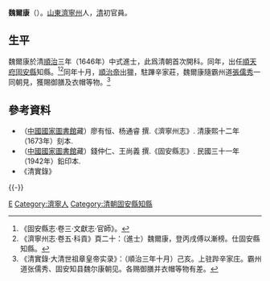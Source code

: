 '''魏爾康'''（{{bd|？||？|catIdx=E魏}}）。[[山東|山東]][[濟寧州|濟寧州]]人，[[清|清]]初官員。

==生平==
魏爾康於清[[順治|順治]]三年（1646年）中式進士，此爲清朝首次開科。同年，出任[[順天府|順天府]][[固安縣|固安縣]]知縣。<ref>《固安縣志·卷三·文獻志·官師》。</ref><ref>《濟寧州志·卷五·科貢》頁二十：（進士）魏爾康，登丙戌傅以漸榜。仕固安縣知縣。</ref>同年十月，[[順治帝|順治帝]]出獵，駐蹕辛家莊，魏爾康隨霸州道[[張儒秀|張儒秀]]一同朝見，獲賜御膳及衣帽等物。<ref>《清實錄·大清世祖章皇帝实录》：（順治三年十月）己亥。上驻跸辛家庄。霸州道张儒秀、固安知县魏尔康朝见。各赐御膳并衣帽等物有差。</ref>

==參考資料==
{{reflist}}
*（[[中國國家圖書館|中國國家圖書館]]藏）廖有恒、杨通睿 撰.《濟寧州志》. 清康熙十二年（1673年）刻本.
*（[[中國國家圖書館|中國國家圖書館]]藏）錢仲仁、王尚義 撰.《固安縣志》. 民國三十一年（1942年）鉛印本.
*《清實錄》

{{-}}
{{start box}}
{{s-off}}
{{succession box|[[劉有漸|劉有漸]]|[[朱國治|朱國治]]|[[順天府|順天府]][[固安縣知縣列表|固安縣知縣]]|<small>順治三年（1646年）上任</small>}}
{{end box}}

{{順治三年丙戌科殿試金榜}}

{{Authority control}}

{{DEFAULTSORT:Wei魏}}
[[Category:魏姓|E]]
[[Category:濟寧人|Category:濟寧人]]
[[Category:清朝固安縣知縣|Category:清朝固安縣知縣]]